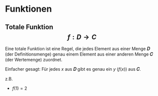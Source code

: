 # Funktionen

## Totale Funktion $$f: D \rightarrow C$$

Eine totale Funktion ist eine Regel, die jedes Element aus einer Menge
**𝐷** (der Definitionsmenge) genau einem Element aus einer anderen Menge
**𝐶** (der Wertemenge) zuordnet.

Einfacher gesagt: Für jedes $x$ aus **𝐷** gibt es genau ein $y$ ($f(x)$) aus **𝐶**.

z.B.

- $f(1)=2$
